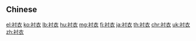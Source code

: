 {{also|襯衣}}
==Chinese==
{{zh-see|襯衣}}

[[el:衬衣]]
[[ko:衬衣]]
[[lb:衬衣]]
[[hu:衬衣]]
[[mg:衬衣]]
[[fj:衬衣]]
[[ja:衬衣]]
[[th:衬衣]]
[[chr:衬衣]]
[[uk:衬衣]]
[[zh:衬衣]]